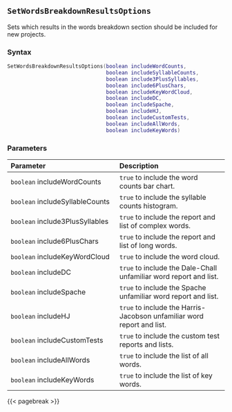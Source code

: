 ## `SetWordsBreakdownResultsOptions`

Sets which results in the words breakdown section should be included for new projects.

### Syntax {-}

``` .lua
SetWordsBreakdownResultsOptions(boolean includeWordCounts,
                                boolean includeSyllableCounts,
                                boolean include3PlusSyllables,
                                boolean include6PlusChars,
                                boolean includeKeyWordCloud,
                                boolean includeDC,
                                boolean includeSpache,
                                boolean includeHJ,
                                boolean includeCustomTests,
                                boolean includeAllWords,
                                boolean includeKeyWords)
```

### Parameters {-}

**Parameter** | **Description**
| :-- | :-- |
|`boolean` includeWordCounts | `true` to include the word counts bar chart. | 
|`boolean` includeSyllableCounts | `true` to include the syllable counts histogram. | 
|`boolean` include3PlusSyllables | `true` to include the report and list of complex words. | 
|`boolean` include6PlusChars | `true` to include the report and list of long words. | 
|`boolean` includeKeyWordCloud | `true` to include the word cloud. | 
|`boolean` includeDC | `true` to include the Dale-Chall unfamiliar word report and list. | 
|`boolean` includeSpache | `true` to include the Spache unfamiliar word report and list. | 
|`boolean` includeHJ | `true` to include the Harris-Jacobson unfamiliar word report and list. | 
|`boolean` includeCustomTests | `true` to include the custom test reports and lists. | 
|`boolean` includeAllWords | `true` to include the list of all words. | 
|`boolean` includeKeyWords | `true` to include the list of key words. |

{{< pagebreak >}}